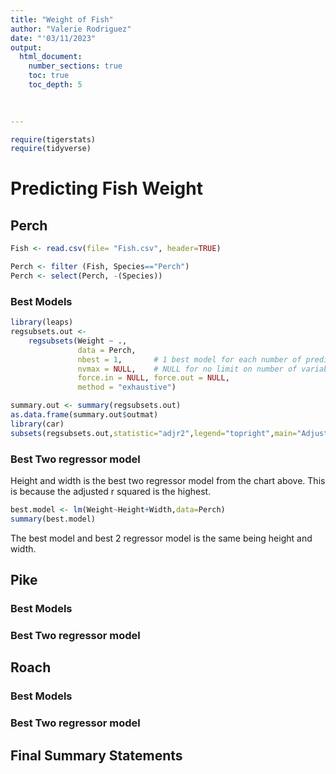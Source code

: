 ```yaml
---
title: "Weight of Fish"
author: "Valerie Rodriguez"
date: "'03/11/2023"  
output: 
  html_document:
    number_sections: true
    toc: true
    toc_depth: 5

 
    
---
```



```r
require(tigerstats)
require(tidyverse)
```

# Predicting Fish Weight


## Perch

```r
Fish <- read.csv(file= "Fish.csv", header=TRUE)
```

```r
Perch <- filter (Fish, Species=="Perch")
Perch <- select(Perch, -(Species))
```



### Best Models

```r
library(leaps)
regsubsets.out <-
    regsubsets(Weight ~ .,
               data = Perch,
               nbest = 1,       # 1 best model for each number of predictors
               nvmax = NULL,    # NULL for no limit on number of variables
               force.in = NULL, force.out = NULL,
               method = "exhaustive")

summary.out <- summary(regsubsets.out)
as.data.frame(summary.out$outmat)
library(car)
subsets(regsubsets.out,statistic="adjr2",legend="topright",main="Adjusted R^2")
```

### Best Two regressor model

Height and width is the best two regressor model from the chart above. This is because the adjusted r squared is the highest.

```r
best.model <- lm(Weight~Height+Width,data=Perch)
summary(best.model)
```

The best model and best 2 regressor model is the same being height and width.


## Pike


### Best Models


### Best Two regressor model



## Roach


### Best Models


### Best Two regressor model


## Final Summary Statements
